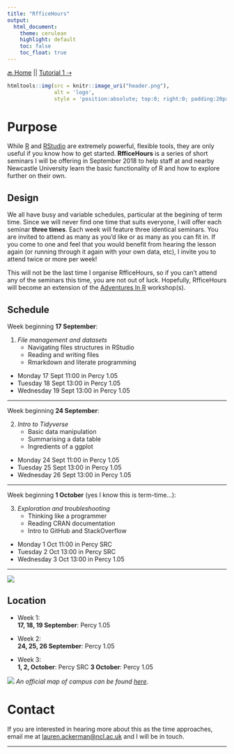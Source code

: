 ```yaml
---
title: "RfficeHours"
output: 
  html_document:
    theme: cerulean
    highlight: default
    toc: false
    toc_float: true
---
```

[🔙 Home](https://verbingnouns.github.io/notebooks/) || [Tutorial 1 ⇢](tutorial-1.html)

```r
htmltools::img(src = knitr::image_uri("header.png"), 
               alt = 'logo', 
               style = 'position:absolute; top:0; right:0; padding:20px;')
```

# Purpose {.tabset .tabset-pills}

While [R](https://cran.r-project.org/) and [RStudio](https://www.rstudio.com/products/rstudio/download/#download) are extremely powerful, flexible tools, they are only useful if you know how to get started. **RfficeHours** is a series of short seminars I will be offering in September 2018 to help staff at and nearby Newcastle University learn the basic functionality of R and how to explore further on their own.

## Design

We all have busy and variable schedules, particular at the begining of term time. Since we will never find one time that suits everyone, I will offer each seminar **three times**. Each week will feature three identical seminars. You are invited to attend as many as you'd like or as many as you can fit in. If you come to one and feel that you would benefit from hearing the lesson again (or running through it again with your own data, etc), I invite you to attend twice or more per week!

This will not be the last time I organise RfficeHours, so if you can't attend any of the seminars this time, you are not out of luck. Hopefully, RfficeHours will become an extension of the [Adventures In R](https://verbingnouns.github.io/AdventuresInR/) workshop(s).

## Schedule

Week beginning **17 September**:

1. *File management and datasets*  
    * Navigating files structures in RStudio  
    * Reading and writing files  
    * Rmarkdown and literate programming  
* Monday 17 Sept 11:00 in Percy 1.05  
* Tuesday 18 Sept 13:00 in Percy 1.05
* Wednesday 19 Sept 13:00 in Percy 1.05

---

Week beginning **24 September**:

2. *Intro to Tidyverse*  
    * Basic data manipulation  
    * Summarising a data table  
    * Ingredients of a ggplot  
* Monday 24 Sept 11:00 in Percy 1.05  
* Tuesday 25 Sept 13:00 in Percy 1.05
* Wednesday 26 Sept 13:00 in Percy 1.05

---

Week beginning **1 October** (yes I know this is term-time...):

3. *Exploration and troubleshooting*  
    * Thinking like a programmer  
    * Reading CRAN documentation  
    * Intro to GitHub and StackOverflow  
* Monday 1 Oct 11:00 in Percy SRC  
* Tuesday 2 Oct 13:00 in Percy SRC
* Wednesday 3 Oct 13:00 in Percy 1.05

---

![](schedule.png)


## Location

* Week 1:  
**17, 18, 19 September**: Percy 1.05  

* Week 2:  
**24, 25, 26 September**: Percy 1.05  

* Week 3:  
**1, 2, October**: Percy SRC
**3 October**: Percy 1.05  

![](percy.png)
*An official map of campus can be found [here](https://www.ncl.ac.uk/about/visit/maps/).*

# Contact

If you are interested in hearing more about this as the time approaches, email me at [lauren.ackerman@ncl.ac.uk](mailto:lauren.ackerman@ncl.ac.uk) and I will be in touch.


---
